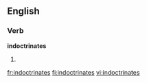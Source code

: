 
==English==

===Verb===
'''indoctrinates'''

# {{third-person singular of|[[indoctrinate]]}}

[[fr:indoctrinates]]
[[fi:indoctrinates]]
[[vi:indoctrinates]]